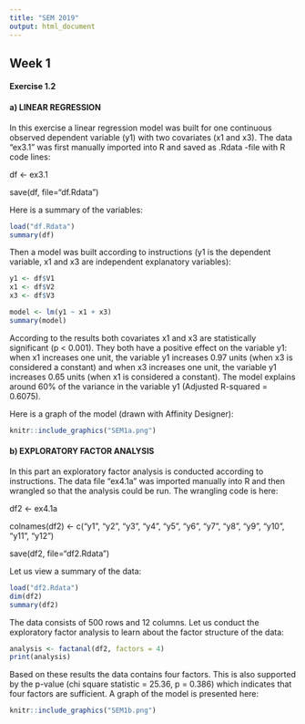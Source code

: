 ```yaml
---
title: "SEM 2019"
output: html_document
---
```


## Week 1


#### Exercise 1.2


#### a) LINEAR REGRESSION


In this exercise a linear regression model was built for one continuous observed dependent variable (y1) with two covariates (x1 and x3). The data "ex3.1" was first manually imported into R and saved as .Rdata -file with R code lines:


df <- ex3.1


save(df, file="df.Rdata")


Here is a summary of the variables:

```r
load("df.Rdata")
summary(df)
```

Then a model was built according to instructions (y1 is the dependent variable, x1 and x3 are independent explanatory variables):

```r
y1 <- df$V1
x1 <- df$V2
x3 <- df$V3

model <- lm(y1 ~ x1 + x3)
summary(model)
```

According to the results both covariates x1 and x3 are statistically significant (p < 0.001). They both have a positive effect on the variable y1: when x1 increases one unit, the variable y1 increases 0.97 units (when x3 is considered a constant) and when x3 increases one unit, the variable y1 increases 0.65 units (when x1 is considered a constant). The model explains around 60% of the variance in the variable y1 (Adjusted R-squared = 0.6075).



Here is a graph of the model (drawn with Affinity Designer):



```r
knitr::include_graphics("SEM1a.png")
```




#### b) EXPLORATORY FACTOR ANALYSIS

In this part an exploratory factor analysis is conducted according to instructions. The data file "ex4.1a" was imported manually into R and then wrangled so that the analysis could be run. The wrangling code is here:

df2 <- ex4.1a

colnames(df2) <- c("y1", "y2", "y3", "y4", "y5", "y6", "y7", "y8", "y9", "y10", "y11", "y12")

save(df2, file="df2.Rdata")

Let us view a summary of the data:

```r
load("df2.Rdata")
dim(df2)
summary(df2)
```

The data consists of 500 rows and 12 columns. Let us conduct the exploratory factor analysis to learn about the factor structure of the data:

```r
analysis <- factanal(df2, factors = 4)
print(analysis)
```

Based on these results the data contains four factors. This is also supported by the p-value (chi square statistic = 25.36, p = 0.386) which indicates that four factors are sufficient. A graph of the model is presented here:

```r
knitr::include_graphics("SEM1b.png")
```
